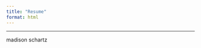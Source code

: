```yaml
---
title: "Resume"
format: html
---
```


------------------------------------------------------------------------

madison schartz
